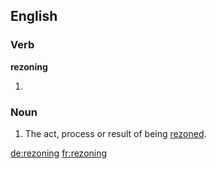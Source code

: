 ==English==

===Verb===
'''rezoning'''

# {{third-person singular of|rezone}}

===Noun===
{{en-noun}}

# The act, process or result of being [[rezone]]d.

[[de:rezoning]]
[[fr:rezoning]]